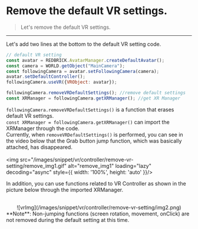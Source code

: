
# Remove the default VR settings.

> Let's remove the default VR settings.

---

Let's add two lines at the bottom to the default VR setting code.

``` js showLineNumbers
// default VR setting
const avatar = REDBRICK.AvatarManager.createDefaultAvatar();
const camera = WORLD.getObject("MainCamera");
const followingCamera = avatar.setFollowingCamera(camera);
avatar.setDefaultController();
followingCamera.useVR({VRObject: avatar});

followingCamera.removeVRDefaultSettings(); //remove default settings
const XRManager = followingCamera.getXRManager(); //get XR Manager
```
 
`followingCamera.removeVRDefaultSettings()` is a function that erases default VR settings. <br/>
`const XRManager = followingCamera.getXRManager()` can import the XRManager through the code. <br/>
Currently, when `removeVRDefaultSettings()` is performed, you can see in the video below that the Grab button jump function, which was basically attached, has disappeared. <br/>
<br/>
<img src="/images/snippet/vr/controller/remove-vr-setting/remove_img1.gif" alt="remove_img1" loading="lazy" decoding="async" style={{ width: '100%', height: 'auto' }}/>

In addition, you can use functions related to VR Controller as shown in the picture below through the imported XRManager. <br/>
<br/>
<center>![vrImg](/images/snippet/vr/controller/remove-vr-setting/img2.png) </center>

<Callout type="warning" emoji="⚠️">
  **Note**: Non-jumping functions (screen rotation, movement, onClick) are not removed during the default setting at this time.
</Callout>